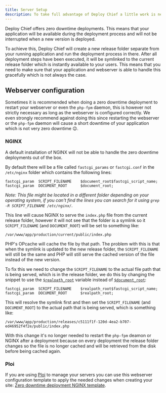 ```yaml
---
title: Server Setup
description: To take full advantage of Deploy Chief a little work is needed on your side.
---
```


Deploy Chief offers zero downtime deployments.
This means that your application will be available during the deployment process and will not be interrupted when a new version is deployed.

To achieve this, Deploy Chief will create a new release folder separate from your running application and run the deployment process in there.
After all deployment steps have been executed, it will be symlinked to the current release folder which is instantly available to your users.
This means that you need to make sure that your application and webserver is able to handle this gracefully which is not always the case.

## Webserver configuration

Sometimes it is recommended when doing a zero downtime deployment to restart your webserver or even the `php-fpm` daemon, this is however not strictly necessary as long as the webserver is configured correctly.
We even strongly recommend against doing this since restarting the webserver or the `php-fpm` daemon will cause a short downtime of your application which is not very zero downtime 😉.

### NGINX

A default installation of NGINX will not be able to handle the zero downtime deployments out of the box.

By default there will be a file called `fastcgi_params` or `fastcgi.conf` in the `/etc/nginx` folder which contains the following lines:

```nginx title="/etc/nginx/fastcgi_params"
fastcgi_param  SCRIPT_FILENAME    $document_root$fastcgi_script_name;
fastcgi_param  DOCUMENT_ROOT      $document_root;
```

_Note: This file might be located in a different folder depending on your operating system, if you can't find the lines you can search for it using `grep -R SCRIPT_FILENAME /etc/nginx/`._

This line will cause NGINX to serve the `index.php` file from the current release folder, however it will not see that the folder is a symlink so it `SCRIPT_FILENAME` (and `DOCUMENT_ROOT`) will be set to something like:

```term
/var/www/app/production/current/public/index.php
```

PHP's OPcache will cache the file by that path. The problem with this is that when the symlink is updated to the new release folder, the `SCRIPT_FILENAME` will still be the same and PHP will still serve the cached version of the file instead of the new version.

To fix this we need to change the `SCRIPT_FILENAME` to the actual file path that is being served, which is in the release folder, we do this by changing the snippet to use the [`$realpath_root`](https://nginx.org/en/docs/http/ngx_http_core_module.html#var_realpath_root) variable instead of [`$document_root`](https://nginx.org/en/docs/http/ngx_http_core_module.html#var_document_root):

```nginx title="/etc/nginx/fastcgi_params"
fastcgi_param  SCRIPT_FILENAME    $realpath_root$fastcgi_script_name;
fastcgi_param  DOCUMENT_ROOT      $realpath_root;
```

This will resolve the symlink first and then set the `SCRIPT_FILENAME` (and `DOCUMENT_ROOT`) to the actual path that is being served, which is something like:

```term
/var/www/app/production/releases/c5111f1f-120d-4ea2-b707-ed46952f4f2e/public/index.php
```

With this change it's no longer needed to restart the `php-fpm` deamon or NGINX after a deployment because on every deployment the release folder changes so the file is no longer cached and will be retrieved from the disk before being cached again.

### Ploi

If you are using [Ploi](https://ploi.io/?ref=chieftools) to manage your servers you can use this webserver configuration template to apply the needed changes when creating your site: [Zero downtime deployment NGINX template](https://ploi.io/panel/marketplace/162-laravel-zero-downtime-deployment-nginx-template).
